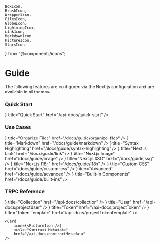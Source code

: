    BoxIcon,
    BrushIcon,
    DropperIcon,
    FilesIcon,
    GlobeIcon,
    LightningIcon,
    LinkIcon,
    MarkdownIcon,
    PictureIcon,
    StarsIcon,
} from "@components/icons";

# Guide

The following features are configured via the Next.js configuration and are
available in all themes.

### Quick Start

<Cards>
    <Card
        icon={<FilesIcon />}
        title="Quick Start"
        href="/api-docs/quick-start"
    />

</Cards>

### Use Cases

<Cards>
    <Card
        icon={<FilesIcon />}
        title="Organize Files"
        href="/docs/guide/organize-files"
    />
    <Card
        icon={<MarkdownIcon />}
        title="Markdown"
        href="/docs/guide/markdown"
    />
    <Card
        icon={<StarsIcon />}
        title="Syntax Highlighting"
        href="/docs/guide/syntax-highlighting"
    />
    <Card icon={<LinkIcon />} title="Next.js Link" href="/docs/guide/link" />
    <Card
        icon={<PictureIcon />}
        title="Next.js Image"
        href="/docs/guide/image"
    />
    <Card icon={<LightningIcon />} title="Next.js SSG" href="/docs/guide/ssg" />
    <Card icon={<GlobeIcon />} title="Next.js I18n" href="/docs/guide/i18n" />
    <Card
        icon={<BrushIcon />}
        title="Custom CSS"
        href="/docs/guide/custom-css"
    />
    <Card icon={<DropperIcon />} title="Advanced" href="/docs/guide/advanced" />
    <Card
        icon={<BoxIcon />}
        title="Built-in Components"
        href="/docs/guide/built-ins"
    />
</Cards>

### TRPC Reference

<Cards>
    <Card icon={<FilesIcon />} title="Collection" href="/api-docs/collection" />
    <Card icon={<MarkdownIcon />} title="User" href="/api-docs/projectUser" />
      <Card
        icon={<LinkIcon />}
        title="Token"
        href="/api-docs/projectToken"
    />
    <Card
        icon={<StarsIcon />}
        title="Token Template"
        href="/api-docs/projectTokenTemplate"
    />

    <Card
        icon={<PictureIcon />}
        title="Contract Metadata"
        href="/api-docs/contractMetadata"
    />

</Cards>
